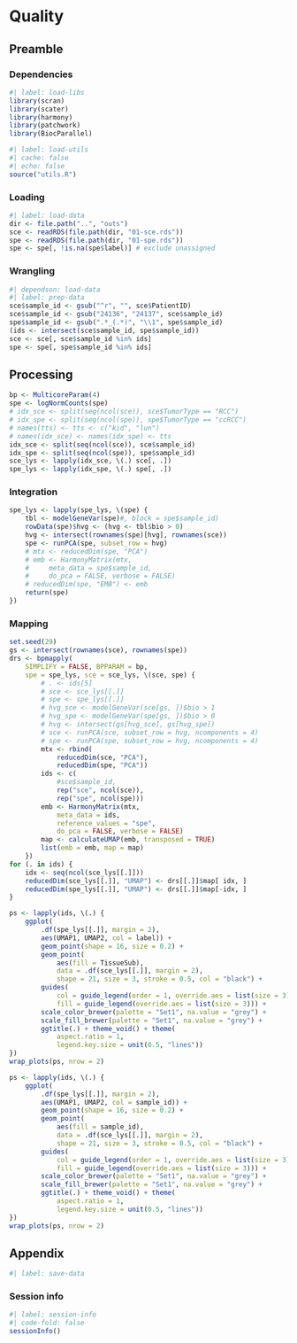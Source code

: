 # Quality

## Preamble

### Dependencies

```r
#| label: load-libs
library(scran)
library(scater)
library(harmony)
library(patchwork)
library(BiocParallel)
```

```r
#| label: load-utils
#| cache: false
#| echo: false
source("utils.R")
```

### Loading

```r
#| label: load-data
dir <- file.path("..", "outs")
sce <- readRDS(file.path(dir, "01-sce.rds"))
spe <- readRDS(file.path(dir, "01-spe.rds"))
spe <- spe[, !is.na(spe$label)] # exclude unassigned
```

### Wrangling

```r
#| dependson: load-data
#| label: prep-data
sce$sample_id <- gsub("^r", "", sce$PatientID)
sce$sample_id <- gsub("24136", "24137", sce$sample_id)
spe$sample_id <- gsub(".*_(.*)", "\\1", spe$sample_id)
(ids <- intersect(sce$sample_id, spe$sample_id))
sce <- sce[, sce$sample_id %in% ids]
spe <- spe[, spe$sample_id %in% ids]
```

## Processing

```r
bp <- MulticoreParam(4)
spe <- logNormCounts(spe)
# idx_sce <- split(seq(ncol(sce)), sce$TumorType == "RCC")
# idx_spe <- split(seq(ncol(spe)), spe$TumorType == "ccRCC")
# names(tts) <- tts <- c("kid", "lun")
# names(idx_sce) <- names(idx_spe) <- tts
idx_sce <- split(seq(ncol(sce)), sce$sample_id)
idx_spe <- split(seq(ncol(spe)), spe$sample_id)
sce_lys <- lapply(idx_sce, \(.) sce[, .])
spe_lys <- lapply(idx_spe, \(.) spe[, .])
```

### Integration

```r
spe_lys <- lapply(spe_lys, \(spe) {
    tbl <- modelGeneVar(spe)#, block = spe$sample_id)
    rowData(spe)$hvg <- (hvg <- tbl$bio > 0)
    hvg <- intersect(rownames(spe)[hvg], rownames(sce))
    spe <- runPCA(spe, subset_row = hvg)
    # mtx <- reducedDim(spe, "PCA")
    # emb <- HarmonyMatrix(mtx,
    #     meta_data = spe$sample_id,
    #     do_pca = FALSE, verbose = FALSE)
    # reducedDim(spe, "EMB") <- emb
    return(spe)
})
```

### Mapping

```r
set.seed(29)
gs <- intersect(rownames(sce), rownames(spe))
drs <- bpmapply(
    SIMPLIFY = FALSE, BPPARAM = bp,
    spe = spe_lys, sce = sce_lys, \(sce, spe) {
        # . <- ids[5]
        # sce <- sce_lys[[.]]
        # spe <- spe_lys[[.]]
        # hvg_sce <- modelGeneVar(sce[gs, ])$bio > 1
        # hvg_spe <- modelGeneVar(spe[gs, ])$bio > 0
        # hvg <- intersect(gs[hvg_sce], gs[hvg_spe])
        # sce <- runPCA(sce, subset_row = hvg, ncomponents = 4)
        # spe <- runPCA(spe, subset_row = hvg, ncomponents = 4)
        mtx <- rbind(
            reducedDim(sce, "PCA"),
            reducedDim(spe, "PCA"))
        ids <- c(
            #sce$sample_id,
            rep("sce", ncol(sce)),
            rep("spe", ncol(spe)))
        emb <- HarmonyMatrix(mtx, 
            meta_data = ids, 
            reference_values = "spe",
            do_pca = FALSE, verbose = FALSE)
        map <- calculateUMAP(emb, transposed = TRUE)
        list(emb = emb, map = map)
    })
for (. in ids) {
    idx <- seq(ncol(sce_lys[[.]]))
    reducedDim(sce_lys[[.]], "UMAP") <- drs[[.]]$map[ idx, ]
    reducedDim(spe_lys[[.]], "UMAP") <- drs[[.]]$map[-idx, ]
}
```

```r
ps <- lapply(ids, \(.) {
    ggplot(
        .df(spe_lys[[.]], margin = 2), 
        aes(UMAP1, UMAP2, col = label)) +
        geom_point(shape = 16, size = 0.2) +
        geom_point(
            aes(fill = TissueSub),
            data = .df(sce_lys[[.]], margin = 2), 
            shape = 21, size = 3, stroke = 0.5, col = "black") +
        guides(
            col = guide_legend(order = 1, override.aes = list(size = 3)),
            fill = guide_legend(override.aes = list(size = 3))) +
        scale_color_brewer(palette = "Set1", na.value = "grey") +
        scale_fill_brewer(palette = "Set1", na.value = "grey") +
        ggtitle(.) + theme_void() + theme(
            aspect.ratio = 1,
            legend.key.size = unit(0.5, "lines"))
})
wrap_plots(ps, nrow = 2)  

ps <- lapply(ids, \(.) {
    ggplot(
        .df(spe_lys[[.]], margin = 2), 
        aes(UMAP1, UMAP2, col = sample_id)) +
        geom_point(shape = 16, size = 0.2) +
        geom_point(
            aes(fill = sample_id),
            data = .df(sce_lys[[.]], margin = 2), 
            shape = 21, size = 3, stroke = 0.5, col = "black") +
        guides(
            col = guide_legend(order = 1, override.aes = list(size = 3)),
            fill = guide_legend(override.aes = list(size = 3))) +
        scale_color_brewer(palette = "Set1", na.value = "grey") +
        scale_fill_brewer(palette = "Set1", na.value = "grey") +
        ggtitle(.) + theme_void() + theme(
            aspect.ratio = 1,
            legend.key.size = unit(0.5, "lines"))
})
wrap_plots(ps, nrow = 2)  
```

## Appendix

```r
#| label: save-data

```

::: {.callout-note icon=false, collapse=true}

### Session info

```r
#| label: session-info
#| code-fold: false
sessionInfo()
```

:::